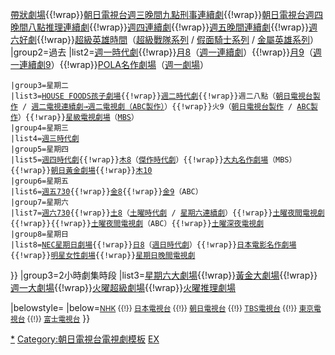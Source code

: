 {{Navbox
|state=collapsed
|name=朝日電視台電視劇集
|titlestyle={{jptvclr|EX}}
|title=[[朝日電視台|NET→朝日電視台]]電視劇集時段
|groupstyle={{jptvclr|EX}}
|tracking = <includeonly>no</includeonly>
|group1=現在
|list1= [[早安！時代劇]]{{!wrap}}[[帶狀劇場]]{{!wrap}}[[朝日電視台週三晚間九點刑事連續劇]]{{!wrap}}[[朝日電視台週四晚間八點推理連續劇]]{{!wrap}}[[朝日電視台週四晚間九點連續劇|週四連續劇]]{{!wrap}}[[朝日電視台週五晚間連續劇|週五晚間連續劇]]{{!wrap}}[[週六好劇]]{{!wrap}}[[超級英雄時間]]（[[超級戰隊系列]] / [[假面騎士系列]] / [[金屬英雄系列]]）
|group2=過去
|list2={{Navbox|child
 |groupstyle={{jptvclr||EX}}
 |group1=平日
 |list1=[[新電視劇]]
 |group2=星期一
 |list2=[[朝日電視台週一晚間七點半連續劇|週一730]]{{!wrap}}[[週一時代劇]]{{!wrap}}[[朝日電視台週一晚間八點連續劇|月8]]（[[週一連續劇]]）{{!wrap}}[[朝日電視台週一晚間九點連續劇|月9]]（[[週一連續劇9]]）{{!wrap}}[[POLA名作劇場]]（[[POLA名作劇場|週一劇場]]）
 |group3=星期二
 |list3=[[HOUSE FOODS孩子劇場]]{{!wrap}}[[朝日電視台週二時代劇|週二時代劇]]{{!wrap}}週二八點（[[朝日電視台週二晚間八點連續劇|朝日電視台製作]] / [[週二電視連續劇|週二電視連續劇→週二電視劇（ABC製作）]]）{{!wrap}}火9（[[朝日電視台週二晚間九點連續劇|朝日電視台製作]] / [[ABC製作週二晚間九點連續劇|ABC製作]]）{{!wrap}}[[星級電視劇場]]（[[每日放送|MBS]]）
 |group4=星期三
 |list4=[[朝日電視台週三晚間九點時代劇|週三時代劇]]
 |group5=星期四
 |list5=[[朝日電視台週四時代劇|週四時代劇]]{{!wrap}}[[朝日電視台週四晚間八點連續劇|木8]]（[[傑作時代劇]]）{{!wrap}}[[大丸名作劇場]]（MBS）{{!wrap}}[[朝日黃金劇場]]{{!wrap}}[[朝日電視台週四晚間十點連續劇|木10]]
 |group6=星期五
 |list6=[[朝日電視台週五晚間七點半連續劇|週五730]]{{!wrap}}[[朝日電視台晚間八點連續劇|金8]]{{!wrap}}[[朝日電視台週五晚間九點連續劇|金9]]（ABC）
 |group7=星期六
 |list7=[[朝日電視台週六晚間七點半連續劇|週六730]]{{!wrap}}[[朝日電視台週六晚間八點連續劇|土8]]（[[朝日電視台土曜時代劇|土曜時代劇]] / [[星期六連續劇]]）{{!wrap}}[[土曜夜間電視劇 (朝日電視台)|土曜夜間電視劇]]{{!wrap}}{{link-ja|週末連續劇 (朝日電視台)|ウイークエンドドラマ|週末連續劇}}{{!wrap}}[[土曜夜間電視劇 (ABC)|土曜夜間電視劇]]（ABC）{{!wrap}}[[土曜深夜電視劇]]
 |group8=星期日
 |list8=[[NEC星期日劇場]]{{!wrap}}[[朝日電視台週日晚間八點連續劇|日8]]（[[朝日電視台週日晚間八點時代劇|週日時代劇]]）{{!wrap}}[[日本電影名作劇場]]{{!wrap}}[[明星女性劇場]]{{!wrap}}[[星期日晚間電視劇]]
}}
|group3=2小時劇集時段
|list3=[[星期六大劇場]]{{!wrap}}[[黃金大劇場]]{{!wrap}}[[週一大劇場]]{{!wrap}}[[火曜超級劇場]]{{!wrap}}[[火曜推理劇場]]

|belowstyle={{jptvclr|EX}}
|below=<small>[[Template:日本放送協會電視劇集|NHK]] {{!}} [[Template:日本電視台電視劇集|日本電視台]] {{!}} [[Template:朝日電視台電視劇集|朝日電視台]] {{!}} [[Template:TBS電視劇集|TBS電視台]] {{!}} [[Template:東京電視台電視劇集|東京電視台]] {{!}} [[Template:富士電視台電視劇集|富士電視台]]</small>
}}<noinclude>
[[Category:朝日電視台電視劇|*]]
[[Category:朝日電視台電視劇模板]]
[[Category:日本電視台電視劇列表|EX]]
</noinclude>